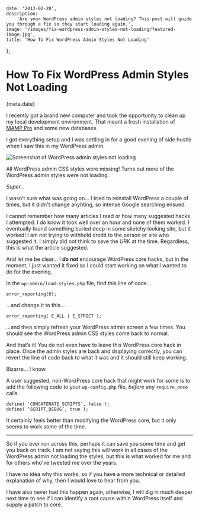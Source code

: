 
    date: '2013-02-28',
    description:
        'Are your WordPress admin styles not loading? This post will guide you through a fix so they start loading again.',
    image: '/images/fix-wordpress-admin-styles-not-loading/featured-image.jpg',
    title: 'How To Fix WordPress Admin Styles Not Loading'
};


# How To Fix WordPress Admin Styles Not Loading

<Date>{meta.date}</Date>

I recently got a brand new computer and took the opportunity to clean up my local development environment. That meant a fresh installation of [MAMP Pro](https://www.mamp.info) and some new databases.

I got everything setup and I was settling in for a good evening of side hustle when I saw this in my WordPress admin.

![Screenshot of WordPress admin styles not loading](/images/fix-wordpress-admin-styles-not-loading/wordpress-admin-missing-styles.jpg)

All WordPress admin CSS styles were missing! Turns out none of the WordPress admin styles were not loading.

_*Super...*_

I wasn’t sure what was going on... I tried to reinstall WordPress a couple of times, but it didn't change anyhting, so intense Google searching ensued.

I cannot remember how many articles I read or how many suggested hacks I attempted. I do know it took well over an hour and none of them worked. I eventually found something buried deep in some sketchy looking site, but it worked! I am not trying to withhold credit to the person or site who suggested it. I simply did not think to save the URK at the time. Regardless, this is what the article suggested.

And let me be clear... I **_do not_** encourage WordPress core hacks, but in the moment, I just wanted it fixed so I could start working on what I wanted to do for the evening.

In the `wp-admin/load-styles.php` file, find this line of code...

```
error_reporting(0);
```

...and change it to this...

```
error_reporting( E_ALL | E_STRICT );
```

...and then simply refresh your WordPress admin screen a few times. You should see the WordPress admin CSS styles come back to normal.

And that’s it! You do not even have to leave this WordPress core hack in place. Once the admin styles are back and dsiplaying correctly, you can revert the line of code back to what it was and it should still keep working.

Bizarre... I know.

A user suggested, non-WordPress core hack that might work for some is to add the following code to your `wp-config.php` file, _before_ any `require_once` calls.

```
define( ‘CONCATENATE_SCRIPTS’, false );
define( ‘SCRIPT_DEBUG’, true );
```

It certainly feels better than modifying the WordPress core, but it only seems to work some of the time.

---

So if you ever run across this, perhaps it can save you some time and get you back on track. I am not saying this will work in all cases of the WordPress admin not loading the styles, but this is what worked for me and for others who've tweeted me over the years.

I have no idea why this works, so if you have a more technical or detailed explanation of why, then I would love to hear from you.

I have also never had this happen again, otherwise, I will dig in much deeper next time to see if I can identify a root cause within WordPress itself and supply a patch to core.

